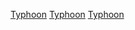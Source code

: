 {{Year by category
| m = 1
| c = 9
| d = 8
| y = 9
| cat = 太平洋颱風季
| in = 太平洋颱風季
| parent = 太平洋颱風季
| subcat = 1989年自然災害
| sortkey = typhoon
}}

{{Commons category|1989 Pacific typhoon season}}

[[Category:1989年氣象|Typhoon]]
[[Category:1989年亞洲|Typhoon]]
[[Category:1989年大洋洲|Typhoon]]